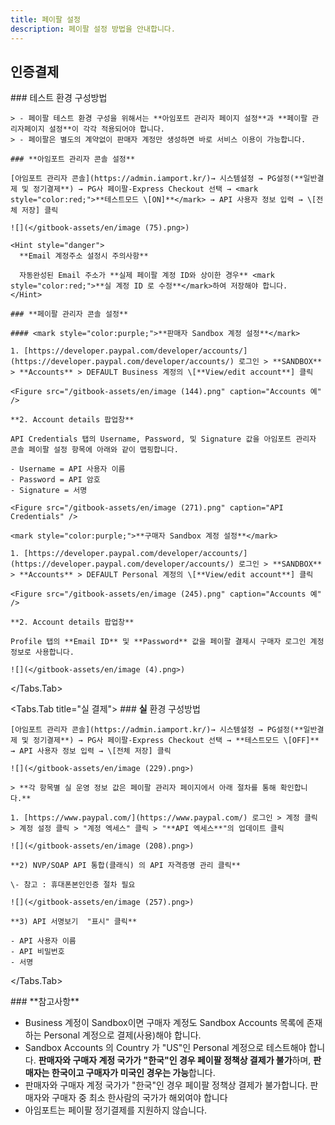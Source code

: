 ```yaml
---
title: 페이팔 설정
description: 페이팔 설정 방법을 안내합니다.
---
```



## 인증결제

<Tabs>
  <Tabs.Tab title="테스트 결제">
    ### 테스트 환경 구성방법

    > - 페이팔 테스트 환경 구성을 위해서는 **아임포트 관리자 페이지 설정**과 **페이팔 관리자페이지 설정**이 각각 적용되어야 합니다.
    > - 페이팔은 별도의 계약없이 판매자 계정만 생성하면 바로 서비스 이용이 가능합니다.

    ### **아임포트 관리자 콘솔 설정**

    [아임포트 관리자 콘솔](https://admin.iamport.kr/)→ 시스템설정 → PG설정(**일반결제 및 정기결제**) → PG사 페이팔-Express Checkout 선택 → <mark style="color:red;">**테스트모드 \[ON]**</mark> → API 사용자 정보 입력 → \[전체 저장] 클릭

    ![](</gitbook-assets/en/image (75).png>)

    <Hint style="danger">
      **Email 계정주소 설정시 주의사항**

      자동완성된 Email 주소가 **실제 페이팔 계정 ID와 상이한 경우** <mark style="color:red;">**실 계정 ID 로 수정**</mark>하여 저장해야 합니다.
    </Hint>

    ### **페이팔 관리자 콘솔 설정**

    #### <mark style="color:purple;">**판매자 Sandbox 계정 설정**</mark>

    1. [https://developer.paypal.com/developer/accounts/](https://developer.paypal.com/developer/accounts/) 로그인 > **SANDBOX** > **Accounts** > DEFAULT Business 계정의 \[**View/edit account**] 클릭

    <Figure src="/gitbook-assets/en/image (144).png" caption="Accounts 예" />

    **2. Account details 팝업창**

    API Credentials 탭의 Username, Password, 및 Signature 값을 아임포트 관리자 콘솔 페이팔 설정 항목에 아래와 같이 맵핑합니다.

    - Username = API 사용자 이름
    - Password = API 암호
    - Signature = 서명

    <Figure src="/gitbook-assets/en/image (271).png" caption="API Credentials" />

    <mark style="color:purple;">**구매자 Sandbox 계정 설정**</mark>

    1. [https://developer.paypal.com/developer/accounts/](https://developer.paypal.com/developer/accounts/) 로그인 > **SANDBOX** > **Accounts** > DEFAULT Personal 계정의 \[**View/edit account**] 클릭

    <Figure src="/gitbook-assets/en/image (245).png" caption="Accounts 예" />

    **2. Account details 팝업창**

    Profile 탭의 **Email ID** 및 **Password** 값을 페이팔 결제시 구매자 로그인 계정정보로 사용합니다.

    ![](</gitbook-assets/en/image (4).png>)
  </Tabs.Tab>

  <Tabs.Tab title="실 결제">
    ### **실** 환경 구성방법

    [아임포트 관리자 콘솔](https://admin.iamport.kr/)→ 시스템설정 → PG설정(**일반결제 및 정기결제**) → PG사 페이팔-Express Checkout 선택 → **테스트모드 \[OFF]** → API 사용자 정보 입력 → \[전체 저장] 클릭

    ![](</gitbook-assets/en/image (229).png>)

    > **각 항목별 실 운영 정보 값은 페이팔 관리자 페이지에서 아래 절차를 통해 확인합니다.**

    1. [https://www.paypal.com/](https://www.paypal.com/) 로그인 > 계정 클릭 > 계정 설정 클릭 > "계정 엑세스" 클릭 > "**API 엑세스**"의 업데이트 클릭

    ![](</gitbook-assets/en/image (208).png>)

    **2) NVP/SOAP API 통합(클래식) 의 API 자격증명 관리 클릭**

    \- 참고 : 휴대폰본인인증 절차 필요

    ![](</gitbook-assets/en/image (257).png>)

    **3) API 서명보기  "표시" 클릭**

    - API 사용자 이름
    - API 비밀번호
    - 서명
  </Tabs.Tab>
</Tabs>

<Hint style="info">
  ### **참고사항**

  - Business 계정이 Sandbox이면 구매자 계정도 Sandbox Accounts 목록에 존재하는 Personal 계정으로 결제(사용)해야 합니다.
  - Sandbox Accounts 의 Country 가 "US"인 Personal 계정으로 테스트해야 합니다. **판매자와 구매자 계정 국가가 "한국"인 경우 페이팔 정책상 결제가 불가**하며, **판매자는 한국이고 구매자가 미국인 경우는 가능**합니다.
  - 판매자와 구매자 계정 국가가 "한국"인 경우 페이팔 정책상 결제가 불가합니다. 판매자와 구매자 중 최소 한사람의 국가가 해외여야 합니다
  - 아임포트는 페이팔 정기결제를 지원하지 않습니다.
</Hint>
